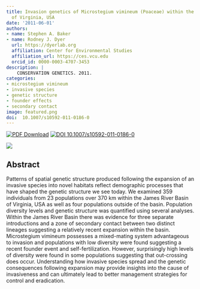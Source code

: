 ```yaml
---
title: Invasion genetics of Microstegium vimineum (Poaceae) within the James River Basin
  of Virginia, USA
date: '2011-06-01'
authors:
- name: Stephen A. Baker
- name: Rodney J. Dyer
  url: https://dyerlab.org
  affiliation: Center for Environmental Studies
  affiliation_url: https://ces.vcu.edu
  orcid_id: 0000-0003-4707-3453
description: |
    CONSERVATION GENETICS. 2011.  
categories: 
- microstegium vimineum
- invasive species
- genetic structure
- founder effects
- secondary contact
image: featured.png
doi:  10.1007/s10592-011-0186-0
---
```


 [![PDF Download](https://img.shields.io/badge/PDF-21B02C.svg)](https://drive.google.com/open?id=0B0T81CzLjtfPbC1SNXltTkxYcmM) [![ DOI 10.1007/s10592-011-0186-0](https://img.shields.io/badge/DOI-474747.svg)](https://doi.org/10.1007/s10592-011-0186-0)

![]( featured.png )

## Abstract

Patterns of spatial genetic structure produced following the expansion of an invasive species into novel habitats reflect demographic processes that have shaped the genetic structure we see today. We examined 359 individuals from 23 populations over 370 km within the James River Basin of Virginia, USA as well as four populations outside of the basin. Population diversity levels and genetic structure was quantified using several analyses. Within the James River Basin there was evidence for three separate introductions and a zone of secondary contact between two distinct lineages suggesting a relatively recent expansion within the basin. Microstegium vimineum possesses a mixed-mating system advantageous to invasion and populations with low diversity were found suggesting a recent founder event and self-fertilization. However, surprisingly high levels of diversity were found in some populations suggesting that out-crossing does occur. Understanding how invasive species spread and the genetic consequences following expansion may provide insights into the cause of invasiveness and can ultimately lead to better management strategies for control and eradication.
